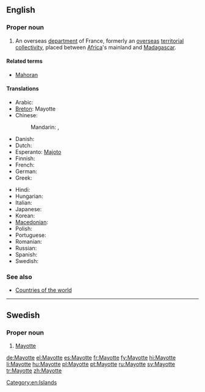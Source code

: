 ==English==
{{wikipedia}}

===Proper noun===
{{en-proper noun}}

# An overseas [[department]] of France, formerly an [[overseas]] [[territorial collectivity]], placed between [[Africa]]'s mainland and [[Madagascar]]. 

====Related terms====
* [[Mahoran]]

====Translations====
{{trans-top|Territorial Collectivity of Mayotte}}
* Arabic: {{t|ar|مايوت|tr=mayuut|sc=Arab}}
* [[Breton]]: Mayotte
* Chinese:
*: Mandarin: {{t-|cmn|馬約特|sc=Hani}}, {{t-|cmn|马约特|tr=Mǎyuētè|sc=Hani}}
* Danish: {{t-|da|Mayotte}}
* Dutch: {{t-|nl|Mayotte}}
* Esperanto: [[Majoto]]
* Finnish: {{t-|fi|Mayotte}}
* French: {{t+|fr|Mayotte}}
* German: {{t+|de|Mayotte}}
* Greek: {{t+|el|Μαγιότ|f|tr=Mayiót}}
{{trans-mid}}
* Hindi: {{t|hi|मायोत|m|tr=maayoot|sc=Deva}}
* Hungarian: {{t+|hu|Mayotte}}
* Italian: {{t-|it|Mayotte}}
* Japanese: {{t|ja|マヨット|tr=Mayotto|sc=Jpan}}
* Korean: {{t|ko|마요트|tr=Mayoteu|sc=Kore}}
* [[Macedonian]]: {{t|mk|Мајот|m|tr=Majót}}
* Polish: {{t+|pl|Majotta}}
* Portuguese: {{t+|pt|Mayotte}}
* Romanian: {{t-|ro|Mayotte}}
* Russian: {{t|ru|Майотта|f|tr=Majótta|sc=Cyrl}}
* Spanish: {{t+|es|Mayotte}}
* Swedish: {{t+|sv|Mayotte}}
{{trans-bottom}}

===See also===
* [[Appendix:Countries of the world|Countries of the world]]

[[Category:en:Islands]]

----

==Swedish==

===Proper noun===
{{head|sv|proper noun}}

# [[#English|Mayotte]]

[[de:Mayotte]]
[[el:Mayotte]]
[[es:Mayotte]]
[[fr:Mayotte]]
[[fy:Mayotte]]
[[hi:Mayotte]]
[[li:Mayotte]]
[[hu:Mayotte]]
[[pl:Mayotte]]
[[pt:Mayotte]]
[[ru:Mayotte]]
[[sv:Mayotte]]
[[tr:Mayotte]]
[[zh:Mayotte]]